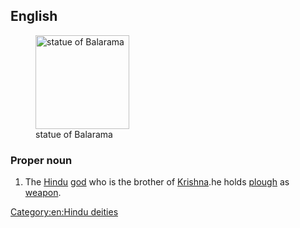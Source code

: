 ==English==
[[File:Balarama statue.JPG|thumb|right|150px|statue of Balarama]]
===Proper noun===
{{wikipedia}}
{{en-proper noun}}

#{{Hinduism}} The [[Hindu]] [[god]] who is the brother of [[Krishna]].he holds [[plough]] as [[weapon]].


[[Category:en:Hindu deities]]
